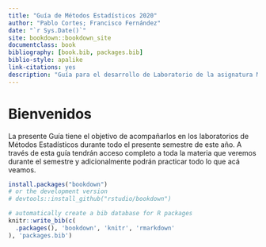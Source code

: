 ```yaml
--- 
title: "Guía de Métodos Estadísticos 2020"
author: "Pablo Cortes; Francisco Fernández"
date: "`r Sys.Date()`"
site: bookdown::bookdown_site
documentclass: book
bibliography: [book.bib, packages.bib]
biblio-style: apalike
link-citations: yes
description: "Guía para el desarrollo de Laboratorio de la asignatura Métodos Estadísticos"
---
```


# Bienvenidos {-}
La presente Guía tiene el objetivo de acompañarlos en los laboratorios de Métodos Estadísticos durante todo el presente semestre de este año. A través de esta guía tendrán acceso completo a toda la materia que veremos durante el semestre y adicionalmente podrán practicar todo lo que acá veamos.



```r
install.packages("bookdown")
# or the development version
# devtools::install_github("rstudio/bookdown")
```


```r
# automatically create a bib database for R packages
knitr::write_bib(c(
  .packages(), 'bookdown', 'knitr', 'rmarkdown'
), 'packages.bib')
```
